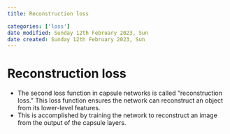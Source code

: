 ```yaml
---
title: Reconstruction loss

categories: ['loss']
date modified: Sunday 12th February 2023, Sun
date created: Sunday 12th February 2023, Sun
---
```


# Reconstruction loss


- The second loss function in capsule networks is called “reconstruction loss.” This loss function ensures the network can reconstruct an object from its lower-level features. 
- This is accomplished by training the network to reconstruct an image from the output of the capsule layers.



